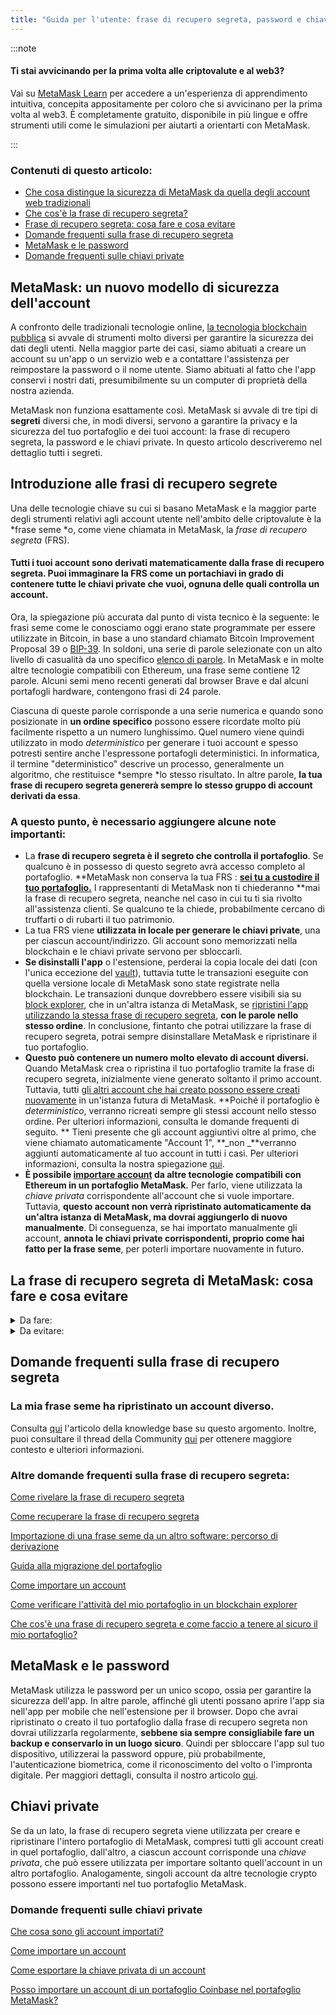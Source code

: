 ```yaml
---
title: "Guida per l'utente: frase di recupero segreta, password e chiavi private"
---
```


:::note

#### Ti stai avvicinando per la prima volta alle criptovalute e al web3?

Vai su [MetaMask Learn](https://learn.metamask.io/) per accedere a un'esperienza di apprendimento intuitiva, concepita appositamente per coloro che si avvicinano per la prima volta al web3. È completamente gratuito, disponibile in più lingue e offre strumenti utili come le simulazioni per aiutarti a orientarti con MetaMask.

:::

### Contenuti di questo articolo:

- [Che cosa distingue la sicurezza di MetaMask da quella degli account web tradizionali](#metamask-un-nuovo-modello-di-sicurezza-dellaccount)
- [Che cos'è la frase di recupero segreta?](#introduzione-alle-frasi-di-recupero-segrete)
- [Frase di recupero segreta: cosa fare e cosa evitare](#la-frase-di-recupero-segreta-di-metamask-cosa-fare-e-cosa-evitare)
- [Domande frequenti sulla frase di recupero segreta](#domande-frequenti-sulla-frase-di-recupero-segreta)
- [MetaMask e le password](#metamask-e-le-password)
- [Domande frequenti sulle chiavi private](#domande-frequenti-sulle-chiavi-private)

##

## **MetaMask: un nuovo modello** **di sicurezza dell'account**

A confronto delle tradizionali tecnologie online, [la tecnologia blockchain pubblica](https://metamask.zendesk.com/hc/en-us/articles/360015489611) si avvale di strumenti molto diversi per garantire la sicurezza dei dati degli utenti. Nella maggior parte dei casi, siamo abituati a creare un account su un'app o un servizio web e a contattare l'assistenza per reimpostare la password o il nome utente. Siamo abituati al fatto che l'app conservi i nostri dati, presumibilmente su un computer di proprietà della nostra azienda.

MetaMask non funziona esattamente così. MetaMask si avvale di tre tipi di **segreti** diversi che, in modi diversi, servono a garantire la privacy e la sicurezza del tuo portafoglio e dei tuoi account: la frase di recupero segreta, la password e le chiavi private. In questo articolo descriveremo nel dettaglio tutti i segreti.

## **Introduzione alle frasi di recupero segrete**

Una delle tecnologie chiave su cui si basano MetaMask e la maggior parte degli strumenti relativi agli account utente nell'ambito delle criptovalute è la *frase seme *o, come viene chiamata in MetaMask, la _frase di recupero segreta_ (FRS).

#### **Tutti i tuoi account sono derivati matematicamente dalla frase di recupero segreta. Puoi immaginare la FRS come un portachiavi in grado di contenere tutte le chiavi private che vuoi, ognuna delle quali controlla un account.**

Ora, la spiegazione più accurata dal punto di vista tecnico è la seguente: le frasi seme come le conosciamo oggi erano state programmate per essere utilizzate in Bitcoin, in base a uno standard chiamato Bitcoin Improvement Proposal 39 o [BIP-39](https://en.bitcoin.it/wiki/BIP_0039). In soldoni, una serie di parole selezionate con un alto livello di casualità da uno specifico [elenco di parole](https://github.com/bitcoin/bips/blob/master/bip-0039/english.txt). In MetaMask e in molte altre tecnologie compatibili con Ethereum, una frase seme contiene 12 parole. Alcuni semi meno recenti generati dal browser Brave e dal alcuni portafogli hardware, contengono frasi di 24 parole.

Ciascuna di queste parole corrisponde a una serie numerica e quando sono posizionate in **un ordine specifico** possono essere ricordate molto più facilmente rispetto a un numero lunghissimo. Quel numero viene quindi utilizzato in modo _deterministico_ per generare i tuoi account e spesso potresti sentire anche l'espressone portafogli deterministici. In informatica, il termine "deterministico" descrive un processo, generalmente un algoritmo, che restituisce *sempre *lo stesso risultato. In altre parole, **la tua frase di recupero segreta genererà sempre lo stesso gruppo di account derivati da essa**.

### A questo punto, è necessario aggiungere alcune note importanti:

- La **frase di recupero segreta è il segreto che controlla il portafoglio**. Se qualcuno è in possesso di questo segreto avrà accesso completo al portafoglio. **MetaMask non conserva la tua FRS : **[sei tu a custodire il tuo portafoglio.](https://metamask.zendesk.com/hc/en-us/articles/360059952212)** I rappresentanti di MetaMask non ti chiederanno **mai la frase di recupero segreta, neanche nel caso in cui tu ti sia rivolto all'assistenza clienti. Se qualcuno te la chiede, probabilmente cercano di truffarti o di rubarti il tuo patrimonio.
- La tua FRS viene **utilizzata in locale per generare le chiavi private**, una per ciascun account/indirizzo. Gli account sono memorizzati nella blockchain e le chiavi private servono per sbloccarli.
- **Se disinstalli l'app** o l'estensione, perderai la copia locale dei dati (con l'unica eccezione del [vault](https://metamask.zendesk.com/hc/en-us/articles/360018766351)), tuttavia tutte le transazioni eseguite con quella versione locale di MetaMask sono state registrate nella blockchain. Le transazioni dunque dovrebbero essere visibili sia su [block explorer](https://metamask.zendesk.com/hc/en-us/articles/360057536611), che in un'altra istanza di MetaMask, se [ripristini l'app utilizzando la stessa frase di recupero segreta](https://metamask.zendesk.com/hc/en-us/articles/360015289612), **con le parole nello stesso ordine**. In conclusione, fintanto che potrai utilizzare la frase di recupero segreta, potrai sempre disinstallare MetaMask e ripristinare il tuo portafoglio.
- **Questo può contenere un numero molto elevato di account diversi.** Quando MetaMask crea o ripristina il tuo portafoglio tramite la frase di recupero segreta, inizialmente viene generato soltanto il primo account. Tuttavia, tutti [gli altri account che hai creato possono essere creati nuovamente](https://metamask.zendesk.com/hc/en-us/articles/360015489271) in un'istanza futura di MetaMask. **Poiché il portafoglio è _deterministico_, verranno ricreati sempre gli stessi account nello stesso ordine. Per ulteriori informazioni, consulta le domande frequenti di seguito. ** Tieni presente che gli account aggiuntivi oltre al primo, che viene chiamato automaticamente "Account 1", **_non _**verranno aggiunti automaticamente al tuo account in tutti i casi. Per ulteriori informazioni, consulta la nostra spiegazione [qui](https://metamask.zendesk.com/hc/en-us/articles/360015489271-How-to-add-missing-accounts-after-restoring-with-Secret-Recovery-Phrase).
- **È possibile [importare account](https://metamask.zendesk.com/hc/en-us/articles/360015489331) da altre tecnologie compatibili con Ethereum in un portafoglio MetaMask.** Per farlo, viene utilizzata la _chiave privata_ corrispondente all'account che si vuole importare. Tuttavia, **questo account non verrà ripristinato automaticamente da un'altra istanza di MetaMask, ma dovrai aggiungerlo di nuovo manualmente**. Di conseguenza, se hai importato manualmente gli account, **annota le chiavi private corrispondenti, proprio come hai fatto per la frase seme**, per poterli importare nuovamente in futuro.

## **La frase di recupero segreta di MetaMask: cosa fare e cosa evitare**

<details>
<summary>Da fare:</summary>

<div>

- **Scrivi la frase di recupero segreta e conservala in un luogo sicuro**. Non possiamo dirti precisamente dove, poiché dipende dalle circostanze in cui ti trovi.
  - È importante scriverla su carta perché in questo modo non può essere sottratta online. Ad esempio, se tu la salvassi in una cartella di archiviazione sul cloud collegata a internet, in linea di principio, potrebbe venire rubata.
- Verifica lo spelling, la completezza della frase e che l'ordine originario delle parole sia stato rispettato.
- Se hai bisogno di assistenza, contatta i [canali ufficiali](https://metamask.zendesk.com/hc/en-us/articles/360058230211) del Supporto di MetaMask.

</div>
</details>

<details>
<summary>Da evitare:</summary>

<div>

- Salvare la frase di recupero segreta in un luogo che può essere facilmente scoperto o violato, come in un documento salvato sul cloud o in un'email con oggetto "Frase seme", oppure in un post-it sul tuo computer.
- Condividere la frase con chiunque, anche se la persona dice di essere del Supporto di MetaMask.
- Modificare l'ordine delle parole.

</div>
</details>

## **Domande frequenti sulla frase di recupero segreta**

### La mia frase seme ha ripristinato un account diverso.

Consulta [qui](https://metamask.zendesk.com/hc/en-us/articles/360058120992) l'articolo della knowledge base su questo argomento. Inoltre, puoi consultare il thread della Community [qui](https://community.metamask.io/t/restored-metamask-no-coins-are-showing/878/107?u=jacob.cantele) per ottenere maggiore contesto e ulteriori informazioni.

### Altre domande frequenti sulla frase di recupero segreta:

[Come rivelare la frase di recupero segreta](https://metamask.zendesk.com/hc/en-us/articles/360015290032)

[Come recuperare la frase di recupero segreta](https://metamask.zendesk.com/hc/en-us/articles/360018766351)

[Importazione di una frase seme da un altro software: percorso di derivazione](https://metamask.zendesk.com/hc/en-us/articles/360060331752)

[Guida alla migrazione del portafoglio](https://metamask.zendesk.com/hc/en-us/articles/4867408571803)

[Come importare un account](https://metamask.zendesk.com/hc/en-us/articles/360015489331)

[Come verificare l'attività del mio portafoglio in un blockchain explorer](https://metamask.zendesk.com/hc/en-us/articles/360057536611)

[Che cos'è una frase di recupero segreta e come faccio a tenere al sicuro il mio portafoglio?](https://metamask.zendesk.com/hc/en-us/articles/360060826432)

## **MetaMask e le password**

MetaMask utilizza le password per un unico scopo, ossia per garantire la sicurezza dell'app. In altre parole, affinché gli utenti possano aprire l'app sia nell'app per mobile che nell'estensione per il browser. Dopo che avrai ripristinato o creato il tuo portafoglio dalla frase di recupero segreta non dovrai utilizzarla regolarmente, **sebbene sia sempre consigliabile fare un backup e conservarlo in un luogo sicuro**. Quindi per sbloccare l'app sul tuo dispositivo, utilizzerai la password oppure, più probabilmente, l'autenticazione biometrica, come il riconoscimento del volto o l'impronta digitale. Per maggiori dettagli, consulta il nostro articolo [qui](https://metamask.zendesk.com/hc/en-us/articles/4405451730331).

## **Chiavi private**

Se da un lato, la frase di recupero segreta viene utilizzata per creare e ripristinare l'intero portafoglio di MetaMask, compresi tutti gli account creati in quel portafoglio, dall'altro, a ciascun account corrisponde una _chiave privata_, che può essere utilizzata per importare soltanto quell'account in un altro portafoglio. Analogamente, singoli account da altre tecnologie crypto possono essere importanti nel tuo portafoglio MetaMask.

### Domande frequenti sulle chiavi private

[Che cosa sono gli account importati?](https://metamask.zendesk.com/hc/en-us/articles/360015289932)

[Come importare un account](https://metamask.zendesk.com/hc/en-us/articles/360015489331)

[Come esportare la chiave privata di un account](https://metamask.zendesk.com/hc/en-us/articles/360015289632)

[Posso importare un account di un portafoglio Coinbase nel portafoglio MetaMask?](https://metamask.zendesk.com/hc/en-us/articles/360058485292)
